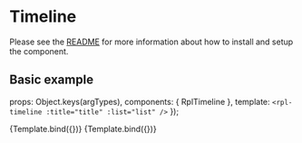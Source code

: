 
<Meta title="Molecules/Timeline" />

# Timeline
Please see the [README](https://github.com/dpc-sdp/ripple/blob/master/packages/components/Molecules/Timeline/README.md) for more information about how to install and setup the component.

## Basic example

  props: Object.keys(argTypes),
  components: { RplTimeline },
  template: `<rpl-timeline :title="title" :list="list" />`
});

<Canvas>
  <Story
    name="Default"
    args={{
      title: 'Timeline Heading',
      list: [
        {
          image: 'https://via.placeholder.com/320x240',
          title: 'Timeline item with link',
          url: '#',
          dateStart: '2019-01-01T09:00:00.000+10:00',
          dateEnd: '2020-12-01T09:00:00.000+10:00',
          description: 'Contains image, title, internal URL, different start / end date and description.'
        }, {
          title: 'Timeline item 2',
          subtitle: 'Contains title and custom subtitle.',
          current: true
        }, {
          image: 'https://via.placeholder.com/88x88',
          title: 'Timeline item 3',
          dateStart: '2018-01-01T09:00:00.000+10:00',
          dateEnd: '2018-01-15T09:00:00.000+10:00',
          subtitle: 'Custom subtitle - this should not show.',
          description: 'Contains image, title, different start / end date, subtitle (hidden) and description.'
        }, {
          title: 'Timeline item 4',
          dateStart: '2018-03-01T09:00:00.000+10:00',
          dateEnd: '2018-03-01T09:00:00.000+10:00',
          description: 'Contains title, matching start / end date and description.'
        }, {
          image: 'https://via.placeholder.com/88x88',
          title: 'Timeline item 5 with link',
          url: 'https://www.google.com',
          description: 'Contains an image, title, external URL and description.'
        }
      ],
    }}
  >
    {Template.bind({})}
  </Story>
  <Story
    name="Minimal"
    args={{
      list: [
        {
          title: 'Start',
          subtitle: 'Q2, 2018'
        }, {
          title: 'Planning'
        }, {
          title: 'Design',
          current: true
        }, {
          title: 'Construction'
        }, {
          title: 'Finish',
          subtitle: 'Q1, 2021'
        }
      ],
    }}
  >
    {Template.bind({})}
  </Story>
</Canvas>

<ArgsTable of={RplTimeline} />

